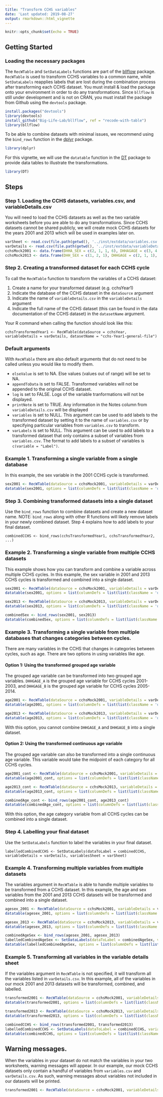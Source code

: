 ```yaml
---
title: "Transform CCHS variables"
date: 'Last updated: 2019-08-27'
output: rmarkdown::html_vignette
---
```


```r
knitr::opts_chunk$set(echo = TRUE)
```

## Getting Started
### Loading the necessary packages

The `RecWTable` and `SetDataLabels` functions are part of the [bllflow](https://bllflow.projectbiglife.ca/index.html) package. `RecWTable` is used to transform CCHS variables to a common name, while `SetDataLabels` reapplies labels that are lost during the combination process after transforming each CCHS dataset. You must install & load the package onto your environment in order to do any transformations. Since `bllflow` is still under development and is not on CRAN, you must install the package from Github using the `devtools` package.

```r
install.packages("devtools")
library(devtools)
install_github("Big-Life-Lab/bllflow", ref = "recode-with-table")
library(bllflow)
```

To be able to combine datasets with minimal issues, we recommend using the `bind_rows` function in the [dplyr](https://www.rdocumentation.org/packages/dplyr/versions/0.7.8) package. 

```r
library(dplyr)
```

For this vignette, we will use the `datatable` function in the [DT](https://rstudio.github.io/DT/) package to provide data tables to illustrate the transformations.
```r
library(DT)
```

## Steps
### Step 1. Loading the CCHS datasets, variables.csv, and variableDetails.csv

You will need to load the CCHS datasets as well as the two variable worksheets before you are able to do any transformations. Since CCHS datasets cannot be shared publicly, we will create mock CCHS datasets for the years 2001 and 2013 which will be used in examples later on. 

```r
varSheet <- read.csv(file.path(getwd(), '../inst/extdata/variables.csv'))
varDetails <- read.csv(file.path(getwd(), '../inst/extdata/variableDetails.csv'))
cchsMock2001 <- data.frame(DHHA_SEX = c(2, 1, 1, 6), DHHAGAGE = c(3, 4, 6, 6), FVCADTOT = c(12, 4, 20, 9))
cchsMock2013 <- data.frame(DHH_SEX = c(1, 2, 1), DHHGAGE = c(2, 1, 1), FVCDTOT = c(25, 15, 6))
```

### Step 2. Creating a transformed dataset for each CCHS cycle

To call the `RecWTable` function to transform the variables of a CCHS dataset:

1. Create a name for your transformed dataset (e.g. cchsYear1)
2. Indicate the database of the CCHS dataset in the `dataSource` argument
3. Indicate the name of `variableDetails.csv` in the `variableDetails` argument
4. Indicate the full name of the CCHS dataset (this can be found in the data documentation of the CCHS dataset) in the `datasetName` argument.

Your R command when calling the function should look like this:

`cchsTransformedYear1 <- RecWTable(dataSource = cchsYear, variableDetails = varDetails, datasetName = "cchs-Year1-general-file")`

### Default arguments

With `RecWTable` there are also default arguments that do not need to be called unless you would like to modify them.

  + `elseValue` is set to NA. Else values (values out of range) will be set to NA.
  + `appendToData` is set to FALSE. Transformed variables will not be appended to the original CCHS dataset.
  + `log` is set to FALSE. Logs of the variable tranformations will not be displayed. 
  + `printNote` is set to TRUE. Any information in the Notes column from `variableDetails.csv` will be displayed
  + `variables` is set to NULL. This argument can be used to add labels to the transformed dataset by setting it to the name of `variables.csv` or by specifying particular variables from `variables.csv` to transform.
  + `varLabels` is set to NULL. This argument can be used to add labels to a transformed dataset that only contains a subset of variables from `variables.csv`. The format to add labels to a subset of variables is `c(variable = "Label")`.

### Example 1. Transforming a single variable from a single database

In this example, the sex variable in the 2001 CCHS cycle is transformed.

```r
sex2001 <- RecWTable(dataSource = cchsMock2001, variableDetails = varDetails, datasetName = "cchs-82M0013-E-2001-c1-1-general-file", log = TRUE, variables = c("DHH_SEX"), varLabels = c(DHH_SEX = "Sex"))
datatable(sex2001, options = list(columnDefs = list(list(className = 'dt-center', targets = 0:1)), dom = 't'))
```

### Step 3. Combining transformed datasets into a single dataset 

Use the `bind_rows` function to combine datasets and create a new dataset name. NOTE: `bind_rows` along with other R functions will likely remove labels in your newly combined dataset. Step 4 explains how to add labels to your final dataset. 

`combinedCCHS <- bind_rows(cchsTransformedYear1, cchsTransformedYear2, ...)`

### Example 2. Transforming a single variable from multiple CCHS datasets

This example shows how you can transform and combine a variable across multiple CCHS cycles. In this example, the sex variable in 2001 and 2013 CCHS cycles is transformed and combined into a single dataset.

```r
sex2001 <- RecWTable(dataSource = cchsMock2001, variableDetails = varDetails, datasetName = "cchs-82M0013-E-2001-c1-1-general-file", appendToData = FALSE, log = TRUE, variables = c("DHH_SEX"), varLabels = c(DHH_SEX = "Sex"))
datatable(sex2001, options = list(columnDefs = list(list(className = 'dt-center', targets = 0:1)), dom = 't'))

sex2013 <- RecWTable(dataSource = cchsMock2013, variableDetails = varDetails, datasetName = "cchs-82M0013-E-2013-2014-Annual-component", appendToData = FALSE, log = TRUE, variables = c("DHH_SEX"), varLabels = c(DHH_SEX = "Sex"))
datatable(sex2013, options = list(columnDefs = list(list(className = 'dt-center', targets = 0:1)), dom = 't'))

combinedSex <- bind_rows(sex2001, sex2013)
datatable(combinedSex, options = list(columnDefs = list(list(className = 'dt-center', targets = 0:1)), dom = 't'))
```

### Example 3. Transforming a single variable from multiple databases that changes categories between cycles.

There are many variables in the CCHS that changes in categories between cycles, such as age. There are two options in using variables like age.

#### Option 1: Using the transformed grouped age variable

The grouped age variable can be transformed into two grouped age variables. `DHHGAGE_A` is the grouped age variable for CCHS cycles 2001-2003, and `DHHGAGE_B` is the grouped age variable for CCHS cycles 2005-2014.

```r
age2001 <- RecWTable(dataSource = cchsMock2001, variableDetails = varDetails, datasetName = "cchs-82M0013-E-2001-c1-1-general-file", log = TRUE, variables = c("DHHGAGE_A"), varLabels = c(DHHGAGE_A = "Age"))
datatable(age2001, options = list(columnDefs = list(list(className = 'dt-center', targets = 0:1)), dom = 't'))

age2013 <- RecWTable(dataSource = cchsMock2013, variableDetails = varDetails, datasetName = "cchs-82M0013-E-2013-2014-Annual-component", log = TRUE, variables = c("DHHGAGE_B"), varLabels = c(DHHGAGE_B = "Age"))
datatable(age2013, options = list(columnDefs = list(list(className = 'dt-center', targets = 0:1)), dom = 't'))
```

With this option, you cannot combine `DHHGAGE_A` and `DHHGAGE_B` into a single dataset.

#### Option 2: Using the transformed continuous age variable

The grouped age variable can also be transformed into a single continuous age variable. This variable would take the midpoint of each category for all CCHS cycles.

```r
age2001_cont <- RecWTable(dataSource = cchsMock2001, variableDetails = varDetails, datasetName = "cchs-82M0013-E-2001-c1-1-general-file", log = TRUE, variables = c("DHHGAGE_cont"), varLabels = c(DHHGAGE_cont = "Age"))
datatable(age2001_cont, options = list(columnDefs = list(list(className = 'dt-center', targets = 0:1)), dom = 't'))

age2013_cont <- RecWTable(dataSource = cchsMock2013, variableDetails = varDetails, datasetName = "cchs-82M0013-E-2013-2014-Annual-component", log = TRUE, variables = c("DHHGAGE_cont"), varLabels = c(DHHGAGE_cont = "Age"))
datatable(age2013_cont, options = list(columnDefs = list(list(className = 'dt-center', targets = 0:1)), dom = 't'))

combinedAge_cont <- bind_rows(age2001_cont, age2013_cont)
datatable(combinedAge_cont, options = list(columnDefs = list(list(className = 'dt-center', targets = 0:1)), dom = 't'))
```

With this option, the age category variable from all CCHS cycles can be combined into a single dataset.

### Step 4. Labelling your final dataset

Use the `SetDataLabels` function to label the variables in your final dataset.

`labelledCombinedCCHS <- SetDataLabels(dataToLabel = combinedCCHS, variableDetails = varDetails, variablesSheet = varSheet)`

### Example 4. Transforming multiple variables from multiple datasets

The variables argument in `RecWTable` is able to handle multiple variables to be transformed from a CCHS dataset. In this example, the age and sex variables from the 2001 and 2013 CCHS datasets will be transformed and combined into a single dataset.

```r
agesex_2001 <- RecWTable(dataSource = cchsMock2001, variableDetails = varDetails, datasetName = "cchs-82M0013-E-2001-c1-1-general-file", log = TRUE, variables = c("DHHGAGE_cont", "DHH_SEX"), varLabels = c(DHHGAGE_cont = "Age", DHH_SEX = "Sex"))
datatable(agesex_2001, options = list(columnDefs = list(list(className = 'dt-center', targets = 0:2)), dom = 't'))

agesex_2013 <- RecWTable(dataSource = cchsMock2013, variableDetails = varDetails, datasetName = "cchs-82M0013-E-2013-2014-Annual-component", log = TRUE, variables = c("DHHGAGE_cont", "DHH_SEX"), varLabels = c(DHHGAGE_cont = "Age", DHH_SEX = "Sex"))
datatable(agesex_2013, options = list(columnDefs = list(list(className = 'dt-center', targets = 0:2)), dom = 't'))

combinedAgeSex <- bind_rows(agesex_2001, agesex_2013)
labelledCombinedAgeSex <- SetDataLabels(dataToLabel = combinedAgeSex, variableDetails = varDetails, variablesSheet = varSheet)
datatable(labelledCombinedAgeSex, options = list(columnDefs = list(list(className = 'dt-center', targets = 0:2)), dom = 't'))
```

### Example 5. Transforming all variables in the variable details sheet

If the variables argument in `RecWTable` is not specified, it will transform all the variables listed in `varDetails.csv`. In this example, all of the variables in our mock 2001 and 2013 datasets will be transformed, combined, and labelled.

```r
transformed2001 <- RecWTable(dataSource = cchsMock2001, variableDetails = varDetails, datasetName = "cchs-82M0013-E-2001-c1-1-general-file", log = TRUE)
datatable(transformed2001, options = list(columnDefs = list(list(className = 'dt-center', targets = 0:4)), dom = 't'))

transformed2013 <- RecWTable(dataSource = cchsMock2013, variableDetails = varDetails, datasetName = "cchs-82M0013-E-2013-2014-Annual-component", log = TRUE)
datatable(transformed2013, options = list(columnDefs = list(list(className = 'dt-center', targets = 0:4)), dom = 't'))

combinedCCHS <- bind_rows(transformed2001, transformed2013)
labelledCombinedCCHS <- SetDataLabels(dataToLabel = combinedCCHS, variableDetails = varDetails, variablesSheet = varSheet)
datatable(combinedCCHS, options = list(columnDefs = list(list(className = 'dt-center', targets = 0:5)), dom = 't'))
```

## Warning messages.

When the variables in your dataset do not match the variables in your two worksheets, warning messages will appear. In our example, our mock CCHS datasets only contain a handful of variables from `variables.csv` and `varDetails.csv`. As such, warning messages about variables not included in our datasets will be printed. 

```r
transformed2001 <- RecWTable(dataSource = cchsMock2001, variableDetails = varDetails, datasetName = "cchs-82M0013-E-2001-c1-1-general-file", log = TRUE)
```